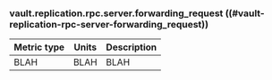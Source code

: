 ### vault.replication.rpc.server.forwarding_request ((#vault-replication-rpc-server-forwarding_request))

Metric type | Units | Description
----------- | ----- | -----------
BLAH     | BLAH    | BLAH